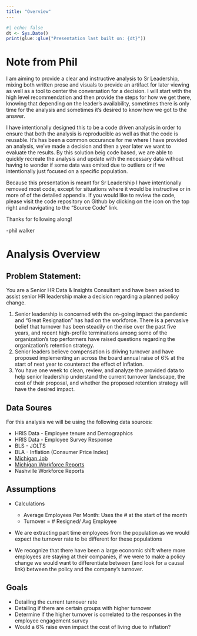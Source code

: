 ```yaml
---
title: "Overview"
---
```


```r
#| echo: false
dt <- Sys.Date()
print(glue::glue("Presentation last built on: {dt}"))
```

# Note from Phil
I am aiming to provide a clear and instructive analysis to Sr Leadership, mixing both written prose and visuals to provide an artifact for later viewing as well as a tool to center the conversation for a decision. I will start with the high level recommendation and then provide the steps for how we get there, knowing that depending on the leader's availability, sometimes there is only time for the analysis and sometimes it's desired to know how we got to the answer.

I have intentionally designed this to be a code driven analysis in order to ensure that both the analysis is reproducible as well as that the code is reusable. It's has been a common occurance for me where I have provided an analysis, we've made a decision and then a year later we want to evaluate the results. By this solution beig code based, we are able to quickly recreate the analysis and update with the necessary data without having to wonder if some data was omited due to outliers or if we intentionally just focused on a specific population.

Because this presentation is meant for Sr Leadership I have intentionally removed most code, except for situations where it would be instructive or in more of of the detailed appendix. If you would like to review the code, please visit the code repository on Github by clicking on the icon on the top right and navigating to the "Source Code" link. 

Thanks for following along!

-phil walker

# Analysis Overview

::: panel-tabset
## Problem Statement:

You are a Senior HR Data & Insights Consultant and have been asked to assist senior HR leadership make a decision regarding a planned policy change.

1.  Senior leadership is concerned with the on-going impact the pandemic and “Great Resignation” has had on the workforce. There is a pervasive belief that turnover has been steadily on the rise over the past five years, and recent high-profile terminations among some of the organization’s top performers have raised questions regarding the organization’s retention strategy.
2.  Senior leaders believe compensation is driving turnover and have proposed implementing an across the board annual raise of 6% at the start of next year to counteract the effect of inflation.
3.  You have one week to clean, review, and analyze the provided data to help senior leadership understand the current turnover landscape, the cost of their proposal, and whether the proposed retention strategy will have the desired impact.

## Data Soures

For this analysis we will be using the following data sources:

-   HRIS Data - Employee tenure and Demographics
-   HRIS Data - Employee Survey Response
-   BLS - JOLTS
-   BLA - Inflation (Consumer Price Index)
-   [Michigan Job](https://www.milmi.org/)
-   [Michigan Workforce Reports](https://www.michigan.gov/mdcs/quick-links/workforcereports)
-   Nashville Workforce Reports

## Assumptions

- Calculations
    - Average Employees Per Month: Uses the # at the start of the month
    - Turnover = # Resigned/ Avg Employee

- We are extracting part time employees from the population as we would expect the turnover rate to be different for these populations

- We recognize that there have been a large economic shift where more employees are staying at their companies, if we were to make a policy change we would want to differentiate between (and look for a causal link) between the policy and the company's turnover.


## Goals

-   Detailing the current turnover rate
-   Detailing if there are certain groups with higher turnover
-   Determine if the higher turnover is correlated to the responses in the employee engagement survey
-   Would a 6% raise even impact the cost of living due to inflation?
:::